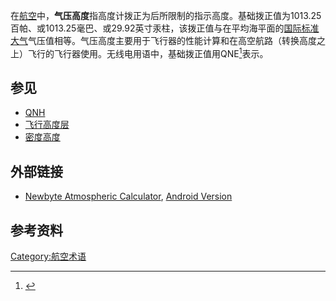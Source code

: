 
{{expert|time=2011-08-11T06:01:57+00:00}}
在[[航空|航空]]中，'''气压高度'''指高度计拨正为后所限制的指示高度。基础拨正值为1013.25百帕、或1013.25毫巴、或29.92英寸汞柱，该拨正值与在平均海平面的[[国际标准大气|国际标准大气]]气压值相等。气压高度主要用于飞行器的性能计算和在高空航路（转换高度之上）飞行的飞行器使用。无线电用语中，基础拨正值用QNE<ref>{{cite web 
 |last=Brandon 
 |first=John 
 |authorlink= 
 |coauthors= 
 |title=Altitude and altimeters 
 |work= 
 |publisher=Recreational Aviation Australia Inc 
 |date=2007-04-12 
 |url=http://www.auf.asn.au/groundschool/umodule3.html#altitude 
 |format= 
 |doi= 
 |accessdate=2008-10-05 
 |archiveurl=https://web.archive.org/web/20080803173753/http://www.auf.asn.au/groundschool/umodule3.html#altitude 
 |archivedate=2008-08-03 
 |deadurl=yes 
 }}</ref>表示。



== 参见 ==
*[[QNH|QNH]]
*[[飞行高度层|飞行高度层]]
*[[密度高度|密度高度]]

== 外部链接 ==
* [https://web.archive.org/web/20090917043907/http://www.newbyte.co.il/calc.html Newbyte Atmospheric Calculator], [https://archive.is/20121209064246/http://market.android.com/details?id=appinventor.ai_barkan86.AtmosCalculatorFree Android Version]

== 参考资料 ==
{{reflist}}

[[Category:航空术语|Category:航空术语]]